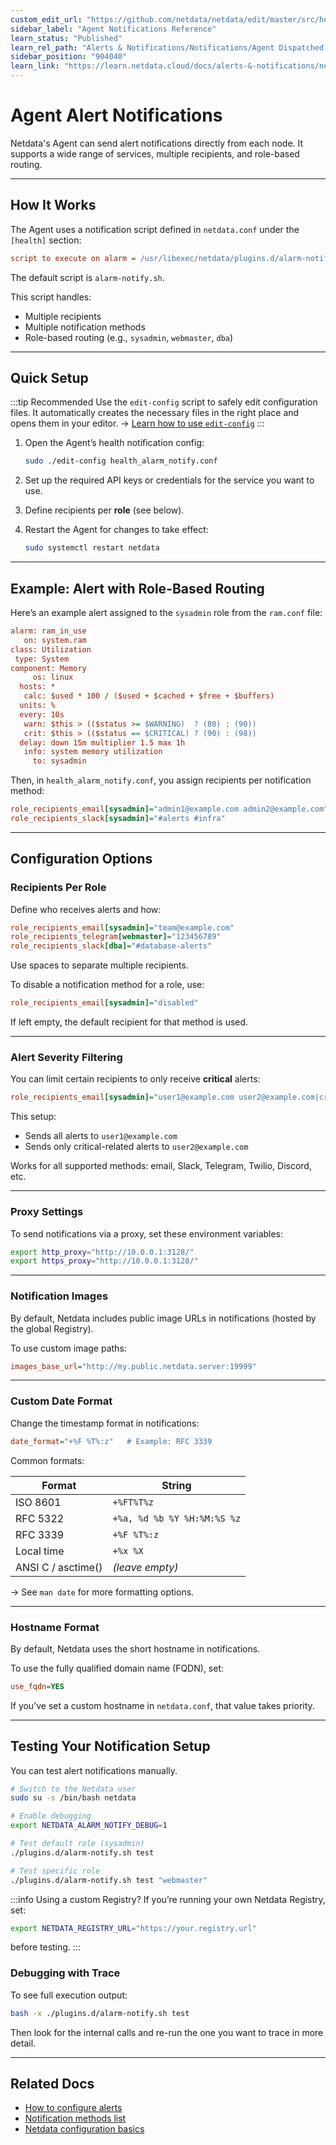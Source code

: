 ```yaml
---
custom_edit_url: "https://github.com/netdata/netdata/edit/master/src/health/notifications/README.md"
sidebar_label: "Agent Notifications Reference"
learn_status: "Published"
learn_rel_path: "Alerts & Notifications/Notifications/Agent Dispatched Notifications"
sidebar_position: "904040"
learn_link: "https://learn.netdata.cloud/docs/alerts-&-notifications/notifications/agent-dispatched-notifications/agent-notifications-reference"
---
```


# Agent Alert Notifications

Netdata's Agent can send alert notifications directly from each node. It supports a wide range of services, multiple recipients, and role-based routing.

---

## How It Works

The Agent uses a notification script defined in `netdata.conf` under the `[health]` section:

```ini
script to execute on alarm = /usr/libexec/netdata/plugins.d/alarm-notify.sh
```

The default script is `alarm-notify.sh`.

This script handles:

- Multiple recipients
- Multiple notification methods
- Role-based routing (e.g., `sysadmin`, `webmaster`, `dba`)

---

## Quick Setup

:::tip Recommended
Use the `edit-config` script to safely edit configuration files. It automatically creates the necessary files in the right place and opens them in your editor.
→ [Learn how to use `edit-config`](/docs/netdata-agent/configuration/README.md#edit-a-configuration-file-using-edit-config)
:::

1. Open the Agent’s health notification config:
   ```bash
   sudo ./edit-config health_alarm_notify.conf
   ```

2. Set up the required API keys or credentials for the service you want to use.

3. Define recipients per **role** (see below).

4. Restart the Agent for changes to take effect:
   ```bash
   sudo systemctl restart netdata
   ```

---

## Example: Alert with Role-Based Routing

Here’s an example alert assigned to the `sysadmin` role from the `ram.conf` file:

```ini
alarm: ram_in_use
   on: system.ram
class: Utilization
 type: System
component: Memory
     os: linux
  hosts: *
   calc: $used * 100 / ($used + $cached + $free + $buffers)
  units: %
  every: 10s
   warn: $this > (($status >= $WARNING)  ? (80) : (90))
   crit: $this > (($status == $CRITICAL) ? (90) : (98))
  delay: down 15m multiplier 1.5 max 1h
   info: system memory utilization
     to: sysadmin
```

Then, in `health_alarm_notify.conf`, you assign recipients per notification method:

```ini
role_recipients_email[sysadmin]="admin1@example.com admin2@example.com"
role_recipients_slack[sysadmin]="#alerts #infra"
```

---

## Configuration Options

### Recipients Per Role

Define who receives alerts and how:

```ini
role_recipients_email[sysadmin]="team@example.com"
role_recipients_telegram[webmaster]="123456789"
role_recipients_slack[dba]="#database-alerts"
```

Use spaces to separate multiple recipients.

To disable a notification method for a role, use:

```ini
role_recipients_email[sysadmin]="disabled"
```

If left empty, the default recipient for that method is used.

---

### Alert Severity Filtering

You can limit certain recipients to only receive **critical** alerts:

```ini
role_recipients_email[sysadmin]="user1@example.com user2@example.com|critical"
```

This setup:

- Sends all alerts to `user1@example.com`
- Sends only critical-related alerts to `user2@example.com`

Works for all supported methods: email, Slack, Telegram, Twilio, Discord, etc.

---

### Proxy Settings

To send notifications via a proxy, set these environment variables:

```bash
export http_proxy="http://10.0.0.1:3128/"
export https_proxy="http://10.0.0.1:3128/"
```

---

### Notification Images

By default, Netdata includes public image URLs in notifications (hosted by the global Registry).

To use custom image paths:

```ini
images_base_url="http://my.public.netdata.server:19999"
```

---

### Custom Date Format

Change the timestamp format in notifications:

```ini
date_format="+%F %T%:z"   # Example: RFC 3339
```

Common formats:

| Format             | String                      |
|--------------------|-----------------------------|
| ISO 8601           | `+%FT%T%z`                  |
| RFC 5322           | `+%a, %d %b %Y %H:%M:%S %z` |
| RFC 3339           | `+%F %T%:z`                 |
| Local time         | `+%x %X`                    |
| ANSI C / asctime() | *(leave empty)*             |

→ See `man date` for more formatting options.

---

### Hostname Format

By default, Netdata uses the short hostname in notifications.

To use the fully qualified domain name (FQDN), set:

```ini
use_fqdn=YES
```

If you’ve set a custom hostname in `netdata.conf`, that value takes priority.

---

## Testing Your Notification Setup

You can test alert notifications manually.

```bash
# Switch to the Netdata user
sudo su -s /bin/bash netdata

# Enable debugging
export NETDATA_ALARM_NOTIFY_DEBUG=1

# Test default role (sysadmin)
./plugins.d/alarm-notify.sh test

# Test specific role
./plugins.d/alarm-notify.sh test "webmaster"
```

:::info Using a custom Registry?
If you’re running your own Netdata Registry, set:

```bash
export NETDATA_REGISTRY_URL="https://your.registry.url"
```

before testing.
:::

### Debugging with Trace

To see full execution output:

```bash
bash -x ./plugins.d/alarm-notify.sh test
```

Then look for the internal calls and re-run the one you want to trace in more detail.

---

## Related Docs

- [How to configure alerts](/src/health/REFERENCE.md)
- [Notification methods list](/docs/alerts-and-notifications/notifications/README.md#notification-methods)
- [Netdata configuration basics](/docs/netdata-agent/configuration/README.md)
